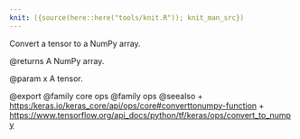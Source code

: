 ```yaml
---
knit: ({source(here::here("tools/knit.R")); knit_man_src})
---
```

Convert a tensor to a NumPy array.

@returns
    A NumPy array.

@param x
A tensor.

@export
@family core ops
@family ops
@seealso
+ <https:/keras.io/keras_core/api/ops/core#converttonumpy-function>
+ <https://www.tensorflow.org/api_docs/python/tf/keras/ops/convert_to_numpy>
